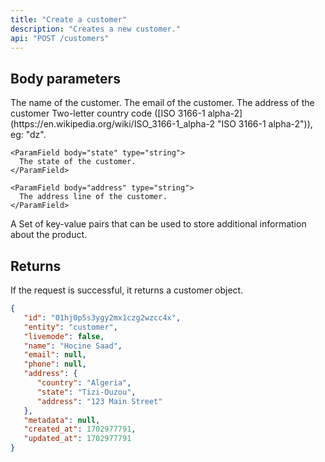 ```yaml
---
title: "Create a customer"
description: "Creates a new customer."
api: "POST /customers"
---
```


## Body parameters

<ParamField body="name" type="string">
   The name of the customer.
</ParamField>

<ParamField body="email" type="string">
   The email of the customer.
</ParamField>

<ParamField body="address" type="object">
The address of the customer

<Expandable title="address">
    <ParamField body="country" type="string">
      Two-letter country code ([ISO 3166-1 alpha-2](https://en.wikipedia.org/wiki/ISO_3166-1_alpha-2 "ISO 3166-1 alpha-2")), eg: "dz".
    </ParamField>

    <ParamField body="state" type="string">
      The state of the customer.
    </ParamField>

    <ParamField body="address" type="string">
      The address line of the customer.
    </ParamField>

</Expandable>
</ParamField>

<ParamField body="metadata" type="array">
   A Set of key-value pairs that can be used to store additional information
   about the product.
</ParamField>

## Returns

If the request is successful, it returns a customer object.

<ResponseExample>

```json Response
{
   "id": "01hj0p5s3ygy2mx1czg2wzcc4x",
   "entity": "customer",
   "livemode": false,
   "name": "Hocine Saad",
   "email": null,
   "phone": null,
   "address": {
      "country": "Algeria",
      "state": "Tizi-Ouzou",
      "address": "123 Main Street"
   },
   "metadata": null,
   "created_at": 1702977791,
   "updated_at": 1702977791
}
```

</ResponseExample>
